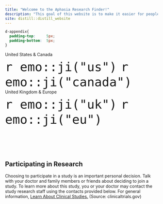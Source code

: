 ```yaml
---
title: "Welcome to the Aphasia Research Finder!"
description: "This goal of this website is to make it easier for people with aphasia, their families, clinicians, and researchers to discover aphasia research studies. Source: *clinicaltrials.gov.*"
site: distill::distill_website
---
```



```css
d-appendix{
  padding-top:     5px;
  padding-bottom:  5px;
}

```

:::: {.cols}

::: {.col}

<div class = "btn" onclick = "location.href='us-canada-map.html'">
United States & Canada
<div style="font-size:3rem;">`r emo::ji("us")`&nbsp;`r emo::ji("canada")`</div>
</div>

:::

::: {.col}
<div class = "btn" onclick = "location.href='uk-europe-map.html'">
United Kingdom & Europe
<div style="font-size:3rem;">`r emo::ji("uk")`&nbsp;`r emo::ji("eu")` </div>
</div>
:::

::::

<br><br><br><br>

## Participating in Research {.appendix}

Choosing to participate in a study is an important personal decision. Talk with your doctor and family members or friends about deciding to join a study. To learn more about this study, you or your doctor may contact the study research staff using the contacts provided below. For general information, <a href="https://clinicaltrials.gov/ct2/about-studies/learn">Learn About Clinical Studies.</a> (Source: clinicaltrials.gov)

